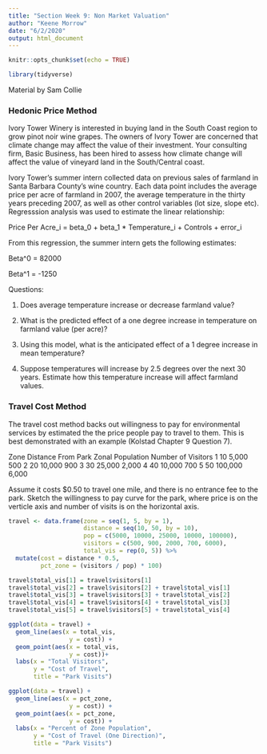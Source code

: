 ```yaml
---
title: "Section Week 9: Non Market Valuation"
author: "Keene Morrow"
date: "6/2/2020"
output: html_document
---
```


```r
knitr::opts_chunk$set(echo = TRUE)

library(tidyverse)
```

Material by Sam Collie

### Hedonic Price Method

Ivory Tower Winery is interested in buying land in the South Coast region to grow pinot noir wine grapes. The owners of Ivory Tower are concerned that climate change may affect the value of their investment. Your consulting firm, Basic Business, has been hired to assess how climate change will affect the value of vineyard land in the South/Central coast.

Ivory Tower's summer intern collected data on previous sales of farmland in Santa Barbara County's wine country. Each data point includes the average price per acre of farmland in 2007, the average temperature in the thirty years preceding 2007, as well as other control variables (lot size, slope etc). Regresssion analysis was used to estimate the linear relationship:

Price Per Acre_i = beta_0 + beta_1 * Temperature_i + Controls + error_i

From this regression, the summer intern gets the following estimates:

Beta^0 = 82000

Beta^1 = -1250

Questions:

1. Does average temperature increase or decrease farmland value?

2. What is the predicted effect of a one degree increase in temperature on farmland value (per acre)?

3. Using this model, what is the anticipated effect of a 1 degree increase in mean temperature?

4. Suppose temperatures will increase by 2.5 degrees over the next 30 years. Estimate how this temperature increase will affect farmland values.


### Travel Cost Method

The travel cost method backs out willingness to pay for environmental services by estimated the the price people pay to travel to them. This is best demonstrated with an example (Kolstad Chapter 9 Question 7).

Zone Distance From Park Zonal Population Number of Visitors
1 10 5,000 500
2 20 10,000 900
3 30 25,000 2,000
4 40 10,000 700
5 50 100,000 6,000

Assume it costs $0.50 to travel one mile, and there is no entrance fee to the park. Sketch the willingness to pay curve for the park, where price is on the verticle axis and number of visits is on the horizontal axis.

```r
travel <- data.frame(zone = seq(1, 5, by = 1),
                     distance = seq(10, 50, by = 10),
                     pop = c(5000, 10000, 25000, 10000, 100000),
                     visitors = c(500, 900, 2000, 700, 6000),
                     total_vis = rep(0, 5)) %>%
  mutate(cost = distance * 0.5,
         pct_zone = (visitors / pop) * 100)

travel$total_vis[1] = travel$visitors[1]
travel$total_vis[2] = travel$visitors[2] + travel$total_vis[1]
travel$total_vis[3] = travel$visitors[3] + travel$total_vis[2]
travel$total_vis[4] = travel$visitors[4] + travel$total_vis[3]
travel$total_vis[5] = travel$visitors[5] + travel$total_vis[4]

ggplot(data = travel) +
  geom_line(aes(x = total_vis,
                 y = cost)) +
  geom_point(aes(x = total_vis,
                 y = cost))+
  labs(x = "Total Visitors",
       y = "Cost of Travel",
       title = "Park Visits")

ggplot(data = travel) +
  geom_line(aes(x = pct_zone,
                 y = cost)) +
  geom_point(aes(x = pct_zone,
                 y = cost)) +
  labs(x = "Percent of Zone Population",
       y = "Cost of Travel (One Direction)",
       title = "Park Visits")
```







